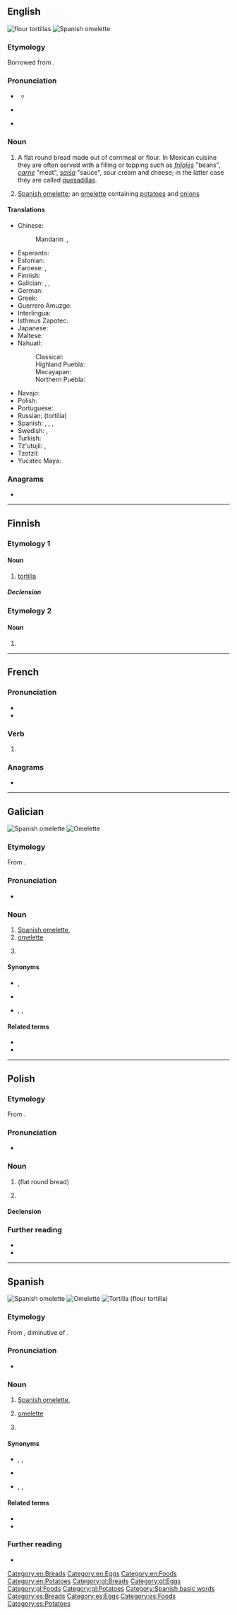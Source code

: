 ==English==
{{wikipedia}}
[[Image:NCI flour tortillas.jpg|thumb|flour tortillas]]
[[Image:Tortilla Española-2011.JPG|thumb|Spanish omelette]]

===Etymology===
Borrowed from {{bor|en|es|tortilla}}.

===Pronunciation===
* {{a|RP}} {{IPA|en|/tɔːˈtijə/|/tɔːˈti.ə/}}
** {{audio|en|LL-Q1860 (eng)-Vealhurl-tortilla.wav|Audio (UK)}}
* {{a|US}} {{IPA|en|/tɔɹˈti.ə/|/tɔɹˈtijə/|[tɔɹˈtʰijə]}}
* {{rhymes|en|iːə}}

===Noun===
{{en-noun}}

# {{qualifier|Mexico}} A flat round bread made out of cornmeal or flour. In Mexican cuisine they are often served with a filling or topping such as ''[[frijoles]]'' "beans", ''[[carne]]'' "meat", ''[[salsa]]'' "sauce", sour cream and cheese; in the latter case they are called [[quesadilla]]s.
# {{qualifier|Spain}} [[Spanish omelette]]; an [[omelette]] containing [[potato]]es and [[onion]]s

====Translations====
{{trans-top|a flat round bread}}
* Chinese:
*: Mandarin: {{t|cmn|墨西哥薄餅|sc=Hani}}, {{t|cmn|墨西哥薄饼|tr=Mòxīgē báobǐng|sc=Hani}}
* Esperanto: {{t|eo|tortiljo}}
* Estonian: {{t+|et|tortilla}}
* Faroese: {{t|fo|tortilla}}, {{t|fo|tortilla við mais}}
* Finnish: {{t+|fi|tortilla}}
* Galician: {{t|gl|tortilla de fariña de trigo|f}}, {{t|gl|tortilla de fariña|f}}, {{t|gl|tortilla de trigo|f}}
* German: {{t+|de|Tortilla|f}}
* Greek: {{t+|el|τορτίγια}}
* Guerrero Amuzgo: {{t|amu|cha}}
* Interlingua: {{t|ia|tortilla}}
* Isthmus Zapotec: {{t|zai|gueta}}
* Japanese: {{t|ja|トルティーヤ|tr=torutīya|sc=Jpan}}
* Maltese: {{t|mt|tortilla|f}}
* Nahuatl:
*: Classical: {{t|nci|tlaxcalli}}
*: Highland Puebla: {{t|azz|taxcal}}
*: Mecayapan: {{t|nhx|táxcal}}
*: Northern Puebla: {{t|ncj|tlaxcali}}
{{trans-mid}}
* Navajo: {{t|nv|náneeskaadí}}
* Polish: {{t+|pl|tortilla|f}}
* Portuguese: {{t+|pt|tortilha|f}}
* Russian: {{t+|ru|торти́лья|m}} (tortilia) {{g|f}}
* Spanish: {{t|es|tortilla de harina de trigo|f}}, {{t|es|tortilla de harina|f}}, {{t|es|tortilla de trigo|f}}, {{t+|es|tortilla|f}}
* Swedish: {{t+|sv|tortilla|c}}, {{t|sv|tortillabröd|n}}
* Turkish: {{t+|tr|lavaş}}
* Tz'utujil: {{t|tzj|aawaay}}, {{t|tzj|way}}
* Tzotzil: {{t|tzo|vaj}}
* Yucatec Maya: {{t|yua|waaj}}
{{trans-bottom}}

{{trans-see|Spanish omelette}}

===Anagrams===
* {{anagrams|en|a=aillortt|littoral}}

[[Category:en:Breads]]
[[Category:en:Eggs]]
[[Category:en:Foods]]
[[Category:en:Potatoes]]

----

==Finnish==

===Etymology 1===

====Noun====
{{fi-noun}}

# [[#English|tortilla]]

=====Declension=====
{{fi-decl-katiska|tortill|a}}

===Etymology 2===

====Noun====
{{head|fi|noun form}}

# {{infl of|fi|tortti||ade|s}}

----

==French==

===Pronunciation===
* {{fr-IPA|pos=v}}
* {{audio|fr|Fr-tortilla.ogg|Audio}}

===Verb===
{{head|fr|verb form}}

# {{inflection of|fr|tortiller||3|s|phis}}

===Anagrams===
* {{l|fr|littoral}}

----

==Galician==
{{wikipedia|lang=gl}}
[[Image:Tortilla Española-2011.JPG|thumb|Spanish omelette]]
[[Image:FoodOmelete.jpg|thumb|right|Omelette]]

===Etymology===
From {{etyl|es|gl}} {{m|en|tortilla}}.

===Pronunciation===
* {{IPA|gl|/toɾˈtiʎa/}}

===Noun===
{{gl-noun|f}}

# [[Spanish omelette]], {{l|en|tortilla}}
# [[omelette]]
# {{lb|gl|rare}} {{l|en|tortilla}}

====Synonyms====
* {{gloss|Spanish omelette}} {{l|gl|tortilla de patacas}}, {{l|gl|tortilla española}}
* {{gloss|omelette}} {{l|gl|tortilla francesa}}
* {{gloss|tortilla}} {{l|gl|tortilla de fariña de trigo}}, {{l|gl|tortilla de fariña}}, {{l|gl|tortilla de trigo}}

====Related terms====
* {{l|gl|tortillera}}
* {{l|gl|tortillería}}

[[Category:gl:Breads]]
[[Category:gl:Eggs]]
[[Category:gl:Foods]]
[[Category:gl:Potatoes]]

----

==Polish==
{{wp|lang=pl}}

===Etymology===
From {{bor|pl|es|tortilla}}.

===Pronunciation===
* {{pl-IPA|/tortija/}}

===Noun===
{{pl-noun|f}}

# {{l|en|tortilla}} (flat round bread)
# {{l|en|Spanish omelette}}

====Declension====
{{pl-decl-noun-f}}

===Further reading===
* {{R:pl:WSJP}}
* {{R:PWN}}

{{c|pl|Breads|Eggs|Foods}}

----

==Spanish==
{{wikipedia|lang=es}}
[[Image:Tortilla Española-2011.JPG|thumb|Spanish omelette]]
[[Image:FoodOmelete.jpg|thumb|right|Omelette]]
[[Image:NCI flour tortillas.jpg|thumb|Tortilla (flour tortilla)]]

===Etymology===
From {{inh|es|osp|tortiella}}, diminutive of {{m|osp|torta||round flatbread}}.

===Pronunciation===
* {{es-IPA}}

===Noun===
{{es-noun|f}}

# {{lb|es|Spain and most Hispanic countries}} [[Spanish omelette]], {{l|en|tortilla}}
# {{lb|es|Spain and most Hispanic countries}} [[omelette]]
# {{lb|es|Mexico and Central America}} {{l|en|tortilla}}

====Synonyms====
* {{gloss|Spanish omelette}} {{l|es|tortilla de patatas}} {{qualifier|Spain}}, {{l|es|tortilla de papas}} {{qualifier|Hispanic America|Canary Islands}}, {{l|es|tortilla española}}
* {{gloss|omelette}} {{l|es|tortilla francesa}}
* {{gloss|tortilla}} {{l|es|tortilla de harina de trigo}}, {{l|es|tortilla de harina}}, {{l|es|tortilla de trigo}}

====Related terms====
* {{l|es|tortillera}}
* {{l|es|tortillería}}

===Further reading===
* {{R:DRAE}}

[[Category:Spanish basic words]]
[[Category:es:Breads]]
[[Category:es:Eggs]]
[[Category:es:Foods]]
[[Category:es:Potatoes]]